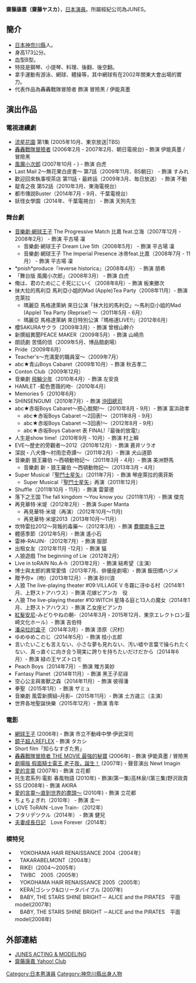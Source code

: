 {{藝人
| 姓名 = 齋藤康嘉
| 類型 = 演員
| 圖片 =
| 圖片簡介 = 
| 圖片尺寸 = 
| 外文名 = 齋藤ヤスカ
| 出生日期 = {{Birth_date_and_age|1987|6|29}}
| 出生地點 = {{JPN}}[[神奈川縣|神奈川縣]]
| 國籍 = [[日本|日本]]
| 職業 = [[演員|演員]]
| 經紀公司 = [[JUNES|JUNES]]
| 網站 = http://www.junes.co.jp/ JUNES ACTING & MODELING
}}

{{Japanese|japanese=齋藤ヤスカ|kana=さいとう　やすか|romaji=Saitō Yasuka}}
'''齋藤康嘉（齋藤ヤスカ）'''{{BD|1987年|6月29日|catIdx=Saitou Yasuka}}，[[日本|日本]][[演員|演員]]。所屬經紀公司為JUNES。

== 簡介 ==
* [[日本|日本]][[神奈川縣|神奈川縣]]人。
* 身高173公分。
* 血型B型。
* 特技是鋼琴、小提琴、料理、後翻、後空翻。
* 拿手運動有游泳、網球、體操等，其中網球有在2002年關東大會出場的實力。
* 代表作品為轟轟戰隊冒險者 飾演 冒險黑 / 伊能真墨

== 演出作品 ==
===電視連續劇===
* [[流星花園_(日本電視劇)|流星花園]] 第1集 (2005年10月、東京放送|TBS)
* [[轟轟戰隊冒險者|轟轟戰隊冒險者]] (2006年2月 - 2007年2月、朝日電視台) - 飾演 伊能真墨 / 冒險黑
* [[風魔小次郎|風魔小次郎]] (2007年10月 - ) - 飾演 白虎
* Last Mail 2～無花果白皮書～ 第7話（2009年11月、BS朝日） - 飾演 すみれ
* 歡迎回來執事喫茶店 第11話・最終話（2009年3月、毎日放送） - 飾演 不動
* 靛青之夜 第52話（2010年3月、東海電視台）
* 都市傳説Buster（2014年7月 - 9月、千葉電視台）
* 妖怪女學園（2014年、千葉電視台） - 飾演 天狗先生

===舞台劇===
* [[網球王子舞台劇|音樂劇‧網球王子]] The Progressive Match 比嘉 feat.立海（2007年12月 - 2008年2月） - 飾演 平古場 凜
** 音樂劇‧網球王子 Dream Live 5th（2008年5月） - 飾演 平古場 凜
** 音樂劇‧網球王子 The Imperial Presence 冰帝feat.比嘉（2008年7月 - 11月） - 飾演 平古場 凜
* *pnish*produce『reverse historica』（2008年4月） - 飾演 朋希
* 「舞台版  風魔小次郎」（2008年3月） - 飾演 白虎
* 俺は、君のためにこそ死ににいく（2008年8月）- 飾演 板東勝次
* 抹大拉的馬利亞 馬利亞小姐的Mad (Apple)Tea Party（2008年11月）- 飾演 克萊拉
** 瑪麗亞 馬格達萊納 來日公演「抹大拉的馬利亞」〜馬利亞小姐的Mad (Apple) Tea Party (Reprise!) 〜（2011年5月 - 6月）
** 瑪麗亞 馬格達萊納 來日特別公演『瑪格達LIVE!!』（2012年6月）
* 櫻SAKURAサクラ（2009年3月）- 飾演 曾根山幹介
* 新撰組異聞PEACE MAKER（2009年5月）- 飾演 山崎烝
* 朗読劇 苦情的信（2009年5月、博品館劇場）
* Pride（2009年6月）
* Teacher's〜充滿愛的職員室〜（2009年7月）
* abc★青山Boys Cabaret（2009年10月）- 飾演 秋吉孝二
* Conton Club（2009年12月）
* 音樂劇 [[飛輪少年|飛輪少年]]（2010年4月）- 飾演 左安良
* HAMLET -藍色薔薇的吻-（2010年4月）
* Memories 5（2010年6月）
* SHINSENGUMI（2010年7月）- 飾演 [[沖田總司|沖田總司]]
* abc★赤坂Boys Cabaret〜把心脫開!〜（2010年8月 - 9月）- 飾演 富浜政孝
**abc★赤坂Boys Cabaret 〜2回表!〜（2011年8月 - 9月）
**abc★赤坂Boys Cabaret 〜3回表!〜（2012年8月 - 9月）
** abc★赤坂Boys Cabaret 表 FINAL!『最後的放電!』
* 人生是show time!（2010年9月 - 10月）- 飾演 村上瞬
* EVE〜歴史的旁觀者〜2012（2010年12月）- 飾演 蒼井ソラオ
* 深説・八犬傳〜村雨恋奇譚〜（2011年2月）- 飾演 犬山道節
* 音樂劇 狼王羅伯 〜西頓動物記〜（2011年3月 - 4月）- 飾演 美洲野馬
** 音樂劇 新・狼王羅伯 〜西頓動物記〜（2013年3月 - 4月）
* Super Musical『[[聖鬥士星矢|聖鬥士星矢]]』（2011年7月）- 飾演 琴座萊拉的奧菲斯
** Super Musical『[[聖鬥士星矢|聖鬥士星矢]]』再演（2011年12月）
* Shuffle（2011年10月 - 11月）- 飾演 雷蒙德
* 落下之王国 The fall kingdom 〜You know you（2011年11月）- 飾演 傑克
* 再見華特·米堤（2012年2月）- 飾演 Super Manta
**再見華特·米堤（再演）（2012年10月～11月)
**再見華特·米堤2013（2013年10月～11月）
* 坎特雷拉2012〜背叛的毒藥〜（2012年3月）- 飾演 [[費爾南多三世_(卡斯蒂利亞)|費爾南多三世]]
* 體感季節（2012年5月）- 飾演 遙小石
* 雷神-RAIJIN-（2012年7月）- 飾演 服部
* 出租女友（2012年11月 -12月）- 飾演 猫
* 人狼遊戲 The beginning of Lie（2012年2月）
* Live in toRAIN No.A-h（2013年2月）- 飾演 結希望（主演）
* 博士與太郎的異常愛情（2013年7月、俳優座劇場）- 飾演 飯田橋ハジメ
* 贈予你×（吻）（2013年12月）- 飾演 砂川浪
* 人狼 The live-playing theater #09:VILLAGE V 冬霧に冴ゆる村（2014年1月、上野ストアハウス）- 飾演 花嫁ビアンカ　役
* 人狼 The live-playing theater #10:WITCH 星降る庭と13人の魔女（2014年1月、上野ストアハウス）- 飾演 乙女座ビアンカ
* [[清秀佳人|紅髮安尼]]-みどりやねの朝-（2014年3月 - 2015年12月、東京エレクトロン韮崎文化ホール）- 飾演 吉伯特
* [[潘朵拉的盒子|潘朵拉的盒子]]（2014年3月）- 飾演 漆原（沢村）
* ゆめゆめこのじ（2014年5月）- 飾演 桂小五郎
* 言いたいことも言えない、小さな夢も見れない、汚い嘘や言葉で操られたくない、真っ直ぐに向き合う現実に誇りを持ちたいだけだから（2014年6月）- 飾演 緑の王ヤズトロモ
* Peach Boys（2014年7月）- 飾演 雉方美妙
* Fantasy Planet（2014年11月）- 飾演 黑王子尼祿
* 空心公主與害獸之森（2014年11月）- 飾演 彼得潘
* 拳聖（2015年1月）- 飾演 ザミュ
* 音樂劇 風雲新撰組–月影–（2015年11月）- 飾演 土方歳三（主演）
* 世界各地聖誕快樂（2015年12月）- 飾演 青年

===電影===
* [[網球王子#真人版電影|網球王子]] (2006年) - 飾演 市立不動峰中學‧伊武深司
* [[鏡子超人REFLEX|鏡子超人REFLEX]] - 飾演 タカシ
* Short film「知らなすぎた男」
* [[轟轟戰隊冒險者|轟轟戰隊冒險者 THE MOVIE 最強的秘寶]] (2006年) - 飾演 伊能真墨 / 冒險黑
* [[假面騎士電王|劇場版 假面騎士電王 老子我，誕生！]] (2007年) - 聲音演出 Newt Imagin
* [[愛的言靈_(漫畫)|愛的言靈]] (2007年) - 飾演 立花都
* 托生君系列‧電影 春風物語 (2010年) - 飾演(第一集)高林泉/(第三集)野沢政貴
* SS (2008年) - 飾演 AKIRA
* [[愛的言靈_(漫畫)#電影|愛的言靈～直到世界的盡頭～]] (2010年) - 飾演 立花都
* ちょちょぎれ（2010年） - 飾演 圭一
* LOVE ToRAIN -Love Train-（2012年）
* フタリデツクル（2014年） - 飾演 健兒
* [[夫妻成長日記|夫妻成長日記]]　Love Forever（2014年）

===模特兒===
*　YOKOHAMA HAIR RENAISSANCE 2004（2004年）
*　TAKARABELMONT（2004年）
*　RIKEI（2004～2005年） 
*　TWBC　2005（2005年）
*　YOKOHAMA HAIR RENAISSANCE 2005（2005年）
*　KERA|ゴシック&ロリータバイブル (2007年)
*　BABY, THE STARS SHINE BRIGHT－ ALICE and the PIRATES　平面model(2007年)
*　BABY, THE STARS SHINE BRIGHT －ALICE and the PIRATES　平面model(2008年)

== 外部連結 ==
* [http://www.junes.co.jp JUNES ACTING & MODELING]
* [https://web.archive.org/web/20100411081743/http://yasuka.fc.yahoo.co.jp/ 齋藤康嘉 Yahoo! Club  ]

{{start box}}
{{succession box|[[稻田徹|稻田徹]](聲演)<br />（[[特搜戰隊刑事連者|特搜戰隊刑事連者]]）|[[荒木宏文|荒木宏文]]<br />（[[獸拳戰隊激氣連者|獸拳戰隊激氣連者]]）|日本[[超級戰隊系列|超級戰隊系列]]黑色戰士演員<br />[[轟轟戰隊冒險者|轟轟戰隊冒險者]]|2006年2月19日-2007年2月11日}}
{{end box}}
{{超級戰隊系列歷代黑衣戰士主演演員}}
{{DEFAULTSORT:Saitou Yasuka}}
[[Category:日本男演員|Category:日本男演員]]
[[Category:神奈川縣出身人物|Category:神奈川縣出身人物]]